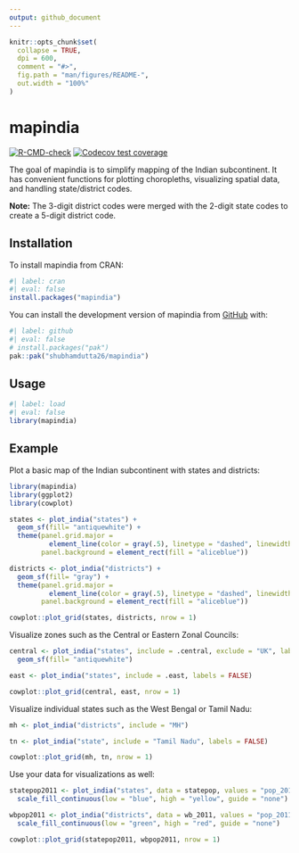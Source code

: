 ```yaml
---
output: github_document
---
```


<!-- README.md is generated from README.Rmd. Please edit that file -->

```r
knitr::opts_chunk$set(
  collapse = TRUE,
  dpi = 600,
  comment = "#>",
  fig.path = "man/figures/README-",
  out.width = "100%"
)
```

# mapindia

<!-- badges: start -->
[![R-CMD-check](https://github.com/shubhamdutta26/mapindia/actions/workflows/R-CMD-check.yaml/badge.svg)](https://github.com/shubhamdutta26/mapindia/actions/workflows/R-CMD-check.yaml)
[![Codecov test coverage](https://codecov.io/gh/shubhamdutta26/mapindia/graph/badge.svg)](https://app.codecov.io/gh/shubhamdutta26/mapindia)
<!-- badges: end -->

The goal of mapindia is to simplify mapping of the Indian subcontinent. It has convenient functions for plotting choropleths, visualizing spatial data, and handling state/district codes.

**Note:** The 3-digit district codes were merged with the 2-digit state codes to create a 5-digit district code.

## Installation

To install mapindia from CRAN:

```r
#| label: cran
#| eval: false
install.packages("mapindia")
```


You can install the development version of mapindia from [GitHub](https://github.com/) with:

```r
#| label: github
#| eval: false
# install.packages("pak")
pak::pak("shubhamdutta26/mapindia")
```
## Usage

``` r
#| label: load
#| eval: false
library(mapindia)
```

## Example

Plot a basic map of the Indian subcontinent with states and districts:

```r
library(mapindia)
library(ggplot2)
library(cowplot)

states <- plot_india("states") +
  geom_sf(fill= "antiquewhite") +
  theme(panel.grid.major = 
          element_line(color = gray(.5), linetype = "dashed", linewidth = 0.2), 
        panel.background = element_rect(fill = "aliceblue"))

districts <- plot_india("districts") +
  geom_sf(fill= "gray") +
  theme(panel.grid.major = 
          element_line(color = gray(.5), linetype = "dashed", linewidth = 0.2), 
        panel.background = element_rect(fill = "aliceblue"))

cowplot::plot_grid(states, districts, nrow = 1)
```

Visualize zones such as the Central or Eastern Zonal Councils:

```r
central <- plot_india("states", include = .central, exclude = "UK", labels = TRUE) +
  geom_sf(fill= "antiquewhite")

east <- plot_india("states", include = .east, labels = FALSE)

cowplot::plot_grid(central, east, nrow = 1)
```

Visualize individual states such as the West Bengal or Tamil Nadu:

```r
mh <- plot_india("districts", include = "MH")

tn <- plot_india("state", include = "Tamil Nadu", labels = FALSE)

cowplot::plot_grid(mh, tn, nrow = 1)
```

Use your data for visualizations as well:

```r
statepop2011 <- plot_india("states", data = statepop, values = "pop_2011") +
  scale_fill_continuous(low = "blue", high = "yellow", guide = "none")

wbpop2011 <- plot_india("districts", data = wb_2011, values = "pop_2011", include = "WB") +
  scale_fill_continuous(low = "green", high = "red", guide = "none")

cowplot::plot_grid(statepop2011, wbpop2011, nrow = 1)
```
